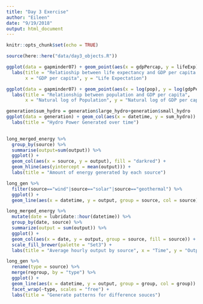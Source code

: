 ```yaml
---
title: "Day 3 Exercise"
author: "Eileen"
date: "9/19/2018"
output: html_document
---
```


```r
knitr::opts_chunk$set(echo = TRUE)
```

```r
source(here::here("data/day3_objects.R"))
```

```r
ggplot(data = gapminder07) + geom_point(aes(x = gdpPercap, y = lifeExp)) + 
  labs(title = "Relatioship between life expectancy and GDP per capita in 2007",
       x = "GDP per capita", y = "Life Expectation")
```

```r
ggplot(data = gapminder07) + geom_point(aes(x = log(pop), y = log(gdpPercap))) + 
  labs(title = "Relationship between population and GDP per capita",
       x = "Natural log of Population", y = "Natural log of GDP per capita")
```

```r
generation$sum_hydro = generation$large_hydro+generation$small_hydro
ggplot(data = generation) + geom_col(aes(x = datetime, y = sum_hydro)) + 
  labs(title = "Hydro Power Generated over time")
  
```

```r
long_merged_energy %>%
  group_by(source) %>% 
  summarise(output=sum(output)) %>%
  ggplot() + 
  geom_col(aes(x = source, y = output), fill = "darkred") + 
  geom_hline(aes(yintercept = mean(output))) +
  labs(title = "Amount of energy generated by each source")
```

```r
long_gen %>%
  filter(source=="wind"|source=="solar"|source=="geothermal") %>% 
  ggplot() +
  geom_line(aes(x = datetime, y = output, group = source, col = source))
```

```r
long_merged_energy %>%
  mutate(date = lubridate::hour(datetime)) %>%
  group_by(date, source) %>%
  summarize(output = sum(output)) %>%
  ggplot() +
  geom_col(aes(x = date, y = output, group = source, fill = source)) +
  scale_fill_brewer(palette = "Set3") + 
  labs(title = "Average hourly output by source", x = "Time", y = "Output")
```

```r
long_gen %>%
  rename(type = source) %>%
  merge(regroup, by = "type") %>%
  ggplot() + 
  geom_line(aes(x = datetime, y = output, group = group, col = group)) + 
  facet_wrap(~type, scales = "free") +
  labs(title = "Generate patterns for difference souces")
  
```